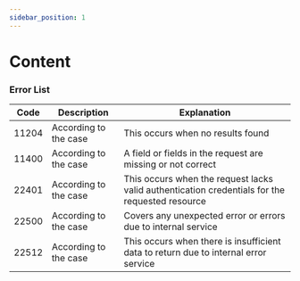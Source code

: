 ```yaml
---
sidebar_position: 1
---
```


# Content

### Error List

| Code	  | Description	           | Explanation                                                                                    |
|-------|-----------------------|------------------------------------------------------------------------------------------------|
| 11204	 | According to the case	 | This occurs when no results found                                                              |
| 11400 | According to the case	 | A field or fields in the request are missing or not correct                                    |
| 22401 | According to the case	 | This occurs when the request lacks valid authentication credentials for the requested resource |
| 22500 | According to the case	 | Covers any unexpected error or errors due to internal service                                  |
| 22512	 | According to the case	 | This occurs when there is insufficient data to return due to internal error service            |
